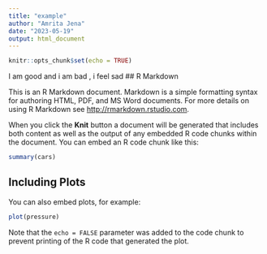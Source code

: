 ```yaml
---
title: "example"
author: "Amrita Jena"
date: "2023-05-19"
output: html_document
---
```


```r
knitr::opts_chunk$set(echo = TRUE)
```
I am good and i am bad , i feel sad
## R Markdown

This is an R Markdown document. Markdown is a simple formatting syntax for authoring HTML, PDF, and MS Word documents. For more details on using R Markdown see <http://rmarkdown.rstudio.com>.

When you click the **Knit** button a document will be generated that includes both content as well as the output of any embedded R code chunks within the document. You can embed an R code chunk like this:

```r
summary(cars)
```

## Including Plots

You can also embed plots, for example:

```r
plot(pressure)
```

Note that the `echo = FALSE` parameter was added to the code chunk to prevent printing of the R code that generated the plot.
